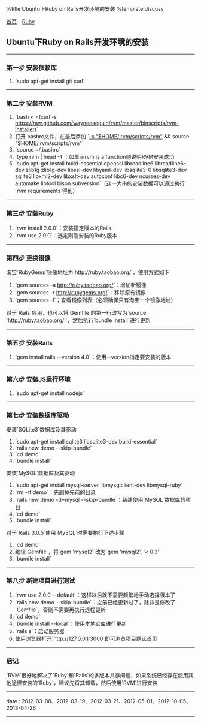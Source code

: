 %title Ubuntu下Ruby on Rails开发环境的安装
%template discuss

[[../../index|首页]] - [[index|Ruby]]
==Ubuntu下Ruby on Rails开发环境的安装==
----
===第一步 安装依赖库===

# `sudo apt-get install git curl`
----
===第二步 安装RVM===

# `bash < <(curl -s https://raw.github.com/wayneeseguin/rvm/master/binscripts/rvm-installer)`
# 打开.bashrc文件，在最后添加 `[[ -s "$HOME/.rvm/scripts/rvm" ]] && source "$HOME/.rvm/scripts/rvm"`
# `source ~/.bashrc`
# `type rvm | head -1`：如显示rvm is a function则说明RVM安装成功
# `sudo apt-get install build-essential openssl libreadline6 libreadline6-dev zlib1g zlib1g-dev libssl-dev libyaml-dev libsqlite3-0 libsqlite3-dev sqlite3 libxml2-dev libxslt-dev autoconf libc6-dev ncurses-dev automake libtool bison subversion`（这一大串的安装数据可以通过执行`rvm requirements`得到）
----
===第三步 安装Ruby===

# `rvm install 2.0.0`：安装指定版本的Rails
# `rvm use 2.0.0`：选定刚刚安装的Ruby版本
----
===第四步 更换镜像===

淘宝`RubyGems`镜像地址为`http://ruby.taobao.org/`，使用方式如下

# `gem sources -a http://ruby.taobao.org/`：增加新镜像
# `gem sources -r http://rubygems.org/`：移除原有镜像
# `gem sources -l`；查看镜像列表（必须确保只有淘宝一个镜像地址）

对于`Rails`应用，也可以将`Gemfile`的第一行改写为`source 'http://ruby.taobao.org/'`，然后执行`bundle install`进行更新
----
===第五步 安装Rails===

# `gem install rails --version 4.0`：使用--version指定要安装的版本
----
===第六步 安装JS运行环境===

# `sudo apt-get install nodejs`
----
===第七步 安装数据库驱动===

安装`SQLite3`数据库及其驱动
# `sudo apt-get install sqlite3 libsqlite3-dev build-essential`
# `rails new demo --skip-bundle`
# `cd demo`
# `bundle install`

安装`MySQL`数据库及其驱动
# `sudo apt-get install mysql-server libmysqlclient-dev libmysql-ruby`
# `rm -rf demo`：先删掉先前的目录
# `rails new demo -d=mysql --skip-bundle`：新建使用`MySQL`数据库的项目
# `cd demo`
# `bundle install`

对于`Rails 3.0.5`使用`MySQL`时需要执行下述步骤
# `cd demo`
# 编辑`Gemfile`，将`gem 'mysql2'`改为`gem 'mysql2', '< 0.3'`
# `bundle install`
----
===第八步 新建项目进行测试===

# `rvm use 2.0.0 --default`：这样以后就不需要频繁地手动选择版本了
# `rails new demo --skip-bundle`：之前已经更新过了，除非是修改了`Gemfile`，否则不需要再执行远程更新
# `cd demo`
# `bundle install --local`：使用本地仓库进行更新
# `rails s`：启动服务器
# 使用浏览器打开`http://127.0.0.1:3000`即可浏览项目默认首页
----
===后记===

`RVM`很好地解决了`Ruby`和`Rails`的多版本共存问题，如果系统已经存在使用其他途径安装的`Ruby`，建议先将其卸载，然后使用`RVM`进行安装
----
<red>date</red> : 2012-03-08、2012-03-19、2012-03-21、2012-05-01、2012-10-05、2013-04-26
----
